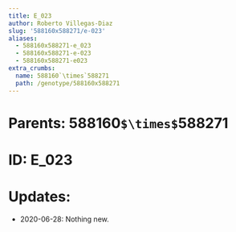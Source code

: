 ```yaml
---
title: E_023
author: Roberto Villegas-Diaz
slug: '588160x588271/e-023'
aliases:
  - 588160x588271-e_023
  - 588160x588271-e-023
  - 588160x588271-e023
extra_crumbs:
  name: 588160`\times`588271
  path: /genotype/588160x588271
---
```


# **Parents**: 588160`$\times$`588271
# **ID**: E_023
# **Updates**: 
 - 2020-06-28: Nothing new.
